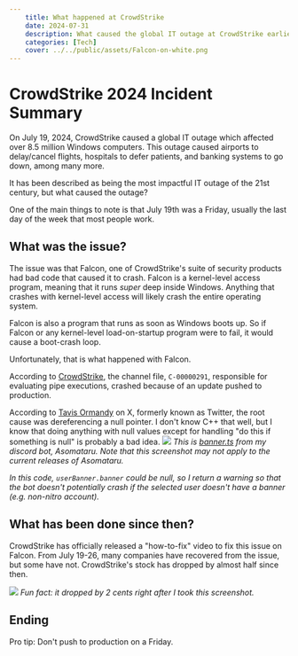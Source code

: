 ```yaml
---
    title: What happened at CrowdStrike
    date: 2024-07-31
    description: What caused the global IT outage at CrowdStrike earlier this month?
    categories: [Tech]
    cover: ../../public/assets/Falcon-on-white.png
---
```


# CrowdStrike 2024 Incident Summary

On July 19, 2024, CrowdStrike caused a global IT outage which affected over 8.5 million Windows computers.
This outage caused airports to delay/cancel flights, hospitals to defer patients, and banking systems to go down, among many more.

It has been described as being the most impactful IT outage of the 21st century, but what caused the outage?

One of the main things to note is that July 19th was a Friday, usually the last day of the week that most people work.

## What was the issue?

The issue was that Falcon, one of CrowdStrike's suite of security products had bad code that caused it to crash.
Falcon is a kernel-level access program, meaning that it runs _super_ deep inside Windows. Anything that crashes with kernel-level access will likely crash the entire operating system.

Falcon is also a program that runs as soon as Windows boots up. So if Falcon or any kernel-level load-on-startup program were to fail, it would cause a boot-crash loop.

Unfortunately, that is what happened with Falcon.

According to [CrowdStrike](https://www.crowdstrike.com/blog/falcon-update-for-windows-hosts-technical-details/), the channel file, `C-00000291`, responsible for evaluating pipe executions, crashed because of an update pushed to production.

According to [Tavis Ormandy](https://x.com/taviso/status/1814762302337654829) on X, formerly known as Twitter, the root cause was dereferencing a null pointer. I don't know C++ that well, but I know that doing anything with null values except for handling "do this if something is null" is probably a bad idea.
![](../../public/assets/banner_asomataru.png)
_This is [banner.ts](https://github.com/3DNinja54/asomataru/blob/main/src/commands/general/banner.ts) from my discord bot, Asomataru. Note that this screenshot may not apply to the current releases of Asomataru._

_In this code, `userBanner.banner` could be null, so I return a warning so that the bot doesn't potentially crash if the selected user doesn't have a banner (e.g. non-nitro account)._

## What has been done since then?

CrowdStrike has officially released a "how-to-fix" video to fix this issue on Falcon. From July 19-26, many companies have recovered from the issue, but some have not.
CrowdStrike's stock has dropped by almost half since then.

![](../../public/assets/crowdstrike_stock.png)
_Fun fact: it dropped by 2 cents right after I took this screenshot._

## Ending

Pro tip: Don't push to production on a Friday.
